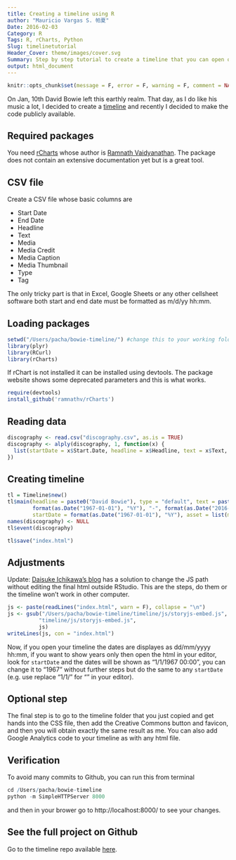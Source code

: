 ```yaml
---
title: Creating a timeline using R
author: "Mauricio Vargas S. 帕夏"
Date: 2016-02-03
Category: R
Tags: R, rCharts, Python
Slug: timelinetutorial
Header_Cover: theme/images/cover.svg
Summary: Step by step tutorial to create a timeline that you can open on any browser.
output: html_document
---
```


```r
knitr::opts_chunk$set(message = F, error = F, warning = F, comment = NA, fig.align = 'center', dpi = 100, fig.width=6, fig.height=5, tidy = F, cache.path = '.cache/', fig.path = '../content/ggplottutorial2/')
```

On Jan, 10th David Bowie left this earthly realm. That day, as I do like his music a lot, I decided to create a [timeline](http://pachamaltese.github.io/bowie-timeline) and recently I decided to make the code publicly available.

## Required packages
You need [rCharts](http://ramnathv.github.io/rCharts/) whose author is [Ramnath Vaidyanathan](https://twitter.com/ramnath_vaidya). The package does not contain an extensive documentation yet but is a great tool.

## CSV file
Create a CSV file whose basic columns are

  * Start Date
  * End Date
  * Headline
  * Text
  * Media
  * Media Credit
  * Media Caption
  * Media Thumbnail
  * Type	
  * Tag

The only tricky part is that in Excel, Google Sheets or any other cellsheet software both start and end date must be formatted as m/d/yy hh:mm.

## Loading packages
```r
setwd("/Users/pacha/bowie-timeline/") #change this to your working folder
library(plyr)
library(RCurl)
library(rCharts)
```
If rChart is not installed it can be installed using devtools. The package website shows some deprecated parameters and this is what works.
```r
require(devtools)
install_github('ramnathv/rCharts')
```

## Reading data
```r
discography <- read.csv("discography.csv", as.is = TRUE)
discography <- alply(discography, 1, function(x) {
  list(startDate = x$Start.Date, headline = x$Headline, text = x$Text, asset = list(media = x$Media))
})
```

## Creating timeline
```r
tl = Timeline$new()
tl$main(headline = paste0("David Bowie"), type = "default", text = paste0("Discography ", 
        format(as.Date("1967-01-01"), "%Y"), "-", format(as.Date("2016-01-01"), "%Y")), 
        startDate = format(as.Date("1967-01-01"), "%Y"), asset = list(media = "img/cover.jpg"))
names(discography) <- NULL
tl$event(discography)

tl$save("index.html")
```

## Adjustments
Update: [Daisuke Ichikawa's blog](http://daisukeichikawa.blogspot.cl/2014/03/visualize-timeline-of-japanese-star.html) has a solution to change the JS path without editing the final html outside RStudio. This are the steps, do them or the timeline won't work in other computer.
```r
js <- paste(readLines("index.html", warn = F), collapse = "\n")
js <- gsub("/Users/pacha/bowie-timeline/timeline/js/storyjs-embed.js", 
          "timeline/js/storyjs-embed.js", 
          js)
writeLines(js, con = "index.html")
```

Now, if you open your timeline the dates are displayes as dd/mm/yyyy hh:mm, if you want to show years only then open the html in your editor, look for `startDate` and the dates will be shown as "1/1/1967 00:00", you can change it to "1967" without further steps but do the same to any `startDate` (e.g. use replace "1/1/" for "" in your editor).

## Optional step
The final step is to go to the timeline folder that you just copied and get hands into the CSS file, then add the Creative Commons button and favicon, and then you will obtain exactly the same result as me. You can also add Google Analytics code to your timeline as with any html file.

## Verification
To avoid many commits to Github, you can run this from terminal 
```r
cd /Users/pacha/bowie-timeline
python -m SimpleHTTPServer 8000
```
and then in your brower go to http://localhost:8000/ to see your changes.

## See the full project on Github
Go to the timeline repo available [here](https://github.com/pachamaltese/bowie-timeline).